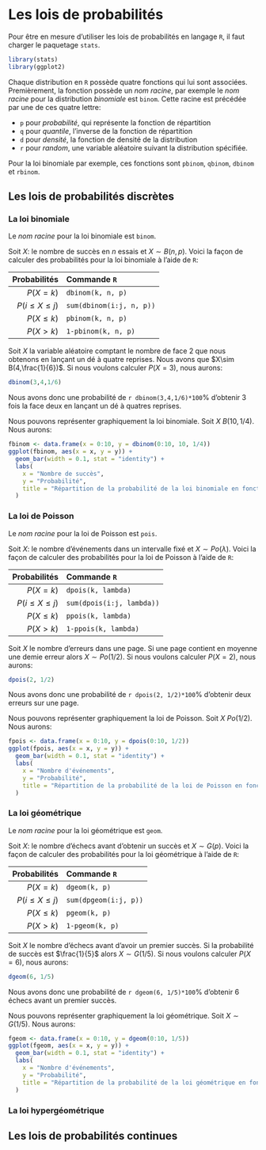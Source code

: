# Les lois de probabilités

Pour être en mesure d'utiliser les lois de probabilités en langage `R`, il faut charger le paquetage `stats`.

```r
library(stats)
library(ggplot2)
```

Chaque distribution en `R` possède quatre fonctions qui lui sont associées. Premièrement, la fonction possède un _nom racine_, par exemple le _nom racine_ pour la distribution *binomiale* est `binom`. Cette racine est précédée par une de ces quatre lettre:

- `p` pour *probabilité*, qui représente la fonction de répartition
- `q` pour *quantile*, l'inverse de la fonction de répartition
- `d` pour *densité*, la fonction de densité de la distribution
- `r` pour *random*, une variable aléatoire suivant la distribution spécifiée.

Pour la loi binomiale par exemple, ces fonctions sont `pbinom`, `qbinom`, `dbinom` et `rbinom`.

## Les lois de probabilités discrètes

### La loi binomiale

Le _nom racine_ pour la loi binomiale est `binom`.

Soit $X$: le nombre de succès en $n$ essais et $X\sim B(n,p)$. Voici la façon de calculer des probabilités pour la loi binomiale à l'aide de `R`:

|Probabilités|Commande `R`|
|-----------:|:-----------|
|$P(X=k)$    |`dbinom(k, n, p)`|
|$P(i\leq X \leq j)$ | `sum(dbinom(i:j, n, p))`|
|$P(X\leq k)$ | `pbinom(k, n, p)` |
|$P(X>k)$ | `1-pbinom(k, n, p)` |

Soit $X$ la variable aléatoire comptant le nombre de face 2 que nous obtenons en lançant un dé à quatre reprises. Nous avons que $X\sim B(4,\frac{1}{6})$. Si nous voulons calculer $P(X=3)$, nous aurons:

```r
dbinom(3,4,1/6)
```

Nous avons donc une probabilité de `r dbinom(3,4,1/6)*100`% d'obtenir 3 fois la face deux en lançant un dé à quatres reprises.

Nous pouvons représenter graphiquement la loi binomiale. Soit $X~B(10,1/4)$. Nous aurons:

```r
fbinom <- data.frame(x = 0:10, y = dbinom(0:10, 10, 1/4))
ggplot(fbinom, aes(x = x, y = y)) +
  geom_bar(width = 0.1, stat = "identity") +
  labs(
    x = "Nombre de succès",
    y = "Probabilité",
    title = "Répartition de la probabilité de la loi binomiale en fonction du nombre de succès"
  )
```

### La loi de Poisson

Le _nom racine_ pour la loi de Poisson est `pois`.

Soit $X$: le nombre d'événements dans un intervalle fixé et $X\sim Po(\lambda)$. Voici la façon de calculer des probabilités pour la loi de Poisson à l'aide de `R`:

|Probabilités|Commande `R`|
|-----------:|:-----------|
|$P(X=k)$    |`dpois(k, lambda)`|
|$P(i\leq X \leq j)$ | `sum(dpois(i:j, lambda))`|
|$P(X\leq k)$ | `ppois(k, lambda)` |
|$P(X>k)$ | `1-ppois(k, lambda)` |

Soit $X$ le nombre d'erreurs dans une page. Si une page contient en moyenne une demie erreur alors $X\sim Po(1/2)$. Si nous voulons calculer $P(X=2)$, nous aurons:

```r
dpois(2, 1/2)
```

Nous avons donc une probabilité de `r dpois(2, 1/2)*100`% d'obtenir deux erreurs sur une page.

Nous pouvons représenter graphiquement la loi de Poisson. Soit $X~Po(1/2)$. Nous aurons:

```r
fpois <- data.frame(x = 0:10, y = dpois(0:10, 1/2))
ggplot(fpois, aes(x = x, y = y)) +
  geom_bar(width = 0.1, stat = "identity") +
  labs(
    x = "Nombre d'événements",
    y = "Probabilité",
    title = "Répartition de la probabilité de la loi de Poisson en fonction du nombre d'événements"
  )
```

### La loi géométrique

Le _nom racine_ pour la loi géométrique est `geom`.

Soit $X$: le nombre d'échecs avant d'obtenir un succès et $X\sim G(p)$. Voici la façon de calculer des probabilités pour la loi géométrique à l'aide de `R`:

|Probabilités|Commande `R`|
|-----------:|:-----------|
|$P(X=k)$    |`dgeom(k, p)`|
|$P(i\leq X \leq j)$ | `sum(dpgeom(i:j, p))`|
|$P(X\leq k)$ | `pgeom(k, p)` |
|$P(X>k)$ | `1-pgeom(k, p)` |

Soit $X$ le nombre d'échecs avant d'avoir un premier succès. Si la probabilité de succès est $\frac{1}{5}$ alors $X\sim G(1/5)$. Si nous voulons calculer $P(X=6)$, nous aurons:

```r
dgeom(6, 1/5)
```

Nous avons donc une probabilité de `r dgeom(6, 1/5)*100`% d'obtenir 6 échecs avant un premier succès.

Nous pouvons représenter graphiquement la loi géométrique. Soit $X\sim G(1/5)$. Nous aurons:

```r
fgeom <- data.frame(x = 0:10, y = dgeom(0:10, 1/5))
ggplot(fgeom, aes(x = x, y = y)) +
  geom_bar(width = 0.1, stat = "identity") +
  labs(
    x = "Nombre d'événements",
    y = "Probabilité",
    title = "Répartition de la probabilité de la loi géométrique en fonction du nombre d'échecs avant le premier succès"
  )
```

### La loi hypergéométrique

## Les lois de probabilités continues
